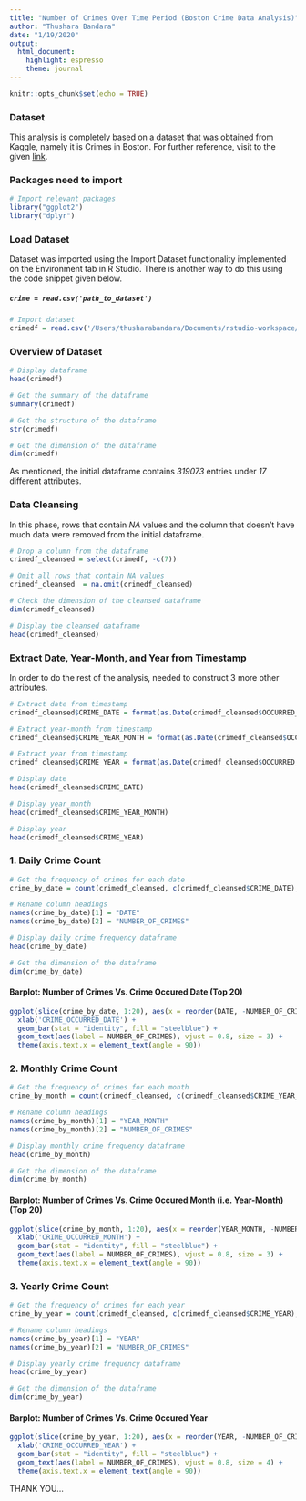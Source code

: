 ```yaml
---
title: "Number of Crimes Over Time Period (Boston Crime Data Analysis)"
author: "Thushara Bandara"
date: "1/19/2020"
output: 
  html_document: 
    highlight: espresso
    theme: journal
---
```


```r
knitr::opts_chunk$set(echo = TRUE)
```

### Dataset

This analysis is completely based on a dataset that was obtained from Kaggle, namely it is Crimes in Boston. For further reference, visit to the given [link](https://www.kaggle.com/AnalyzeBoston/crimes-in-boston).

### Packages need to import

```r
# Import relevant packages
library("ggplot2")
library("dplyr")
```

### Load Dataset

Dataset was imported using the Import Dataset functionality implemented on the Environment tab in R Studio. There is another way to do this using the code snippet given below.

##### ``crime = read.csv('path_to_dataset')``

```r
# Import dataset
crimedf = read.csv('/Users/thusharabandara/Documents/rstudio-workspace/dataset/boston-crime/crime.csv')
```


### Overview of Dataset

```r
# Display dataframe
head(crimedf)

# Get the summary of the dataframe
summary(crimedf)

# Get the structure of the dataframe
str(crimedf)

# Get the dimension of the dataframe
dim(crimedf)
```

As mentioned, the initial dataframe contains *319073* entries under *17* different attributes.

### Data Cleansing

In this phase, rows that contain *NA* values and the column that doesn't have much data were removed from the initial dataframe.

```r
# Drop a column from the dataframe
crimedf_cleansed = select(crimedf, -c(7))

# Omit all rows that contain NA values
crimedf_cleansed  = na.omit(crimedf_cleansed)

# Check the dimension of the cleansed dataframe
dim(crimedf_cleansed)

# Display the cleansed dataframe
head(crimedf_cleansed)
```

### Extract Date, Year-Month, and Year from Timestamp

In order to do the rest of the analysis, needed to construct 3 more other attributes.

```r
# Extract date from timestamp
crimedf_cleansed$CRIME_DATE = format(as.Date(crimedf_cleansed$OCCURRED_ON_DATE), '%Y-%m-%d')

# Extract year-month from timestamp
crimedf_cleansed$CRIME_YEAR_MONTH = format(as.Date(crimedf_cleansed$OCCURRED_ON_DATE), '%Y-%m')

# Extract year from timestamp
crimedf_cleansed$CRIME_YEAR = format(as.Date(crimedf_cleansed$OCCURRED_ON_DATE), '%Y')

# Display date
head(crimedf_cleansed$CRIME_DATE)

# Display year_month
head(crimedf_cleansed$CRIME_YEAR_MONTH)

# Display year
head(crimedf_cleansed$CRIME_YEAR)
```

### 1. Daily Crime Count

```r
# Get the frequency of crimes for each date
crime_by_date = count(crimedf_cleansed, c(crimedf_cleansed$CRIME_DATE), sort = TRUE)

# Rename column headings
names(crime_by_date)[1] = "DATE"
names(crime_by_date)[2] = "NUMBER_OF_CRIMES"

# Display daily crime frequency dataframe
head(crime_by_date)

# Get the dimension of the dataframe
dim(crime_by_date)
```

#### Barplot: Number of Crimes Vs. Crime Occured Date (Top 20)

```r
ggplot(slice(crime_by_date, 1:20), aes(x = reorder(DATE, -NUMBER_OF_CRIMES), y = NUMBER_OF_CRIMES)) +
  xlab('CRIME_OCCURRED_DATE') +
  geom_bar(stat = "identity", fill = "steelblue") +
  geom_text(aes(label = NUMBER_OF_CRIMES), vjust = 0.8, size = 3) +
  theme(axis.text.x = element_text(angle = 90))
```

### 2. Monthly Crime Count

```r
# Get the frequency of crimes for each month
crime_by_month = count(crimedf_cleansed, c(crimedf_cleansed$CRIME_YEAR_MONTH), sort = TRUE)

# Rename column headings
names(crime_by_month)[1] = "YEAR_MONTH"
names(crime_by_month)[2] = "NUMBER_OF_CRIMES"

# Display monthly crime frequency dataframe
head(crime_by_month)

# Get the dimension of the dataframe
dim(crime_by_month)
```

#### Barplot: Number of Crimes Vs. Crime Occured Month (i.e. Year-Month) (Top 20)

```r
ggplot(slice(crime_by_month, 1:20), aes(x = reorder(YEAR_MONTH, -NUMBER_OF_CRIMES), y = NUMBER_OF_CRIMES)) +
  xlab('CRIME_OCCURRED_MONTH') +
  geom_bar(stat = "identity", fill = "steelblue") +
  geom_text(aes(label = NUMBER_OF_CRIMES), vjust = 0.8, size = 3) +
  theme(axis.text.x = element_text(angle = 90))
```

### 3. Yearly Crime Count

```r
# Get the frequency of crimes for each year
crime_by_year = count(crimedf_cleansed, c(crimedf_cleansed$CRIME_YEAR), sort = TRUE)

# Rename column headings
names(crime_by_year)[1] = "YEAR"
names(crime_by_year)[2] = "NUMBER_OF_CRIMES"

# Display yearly crime frequency dataframe
head(crime_by_year)

# Get the dimension of the dataframe
dim(crime_by_year)
```

#### Barplot: Number of Crimes Vs. Crime Occured Year

```r
ggplot(slice(crime_by_year, 1:20), aes(x = reorder(YEAR, -NUMBER_OF_CRIMES), y = NUMBER_OF_CRIMES)) +
  xlab('CRIME_OCCURRED_YEAR') +
  geom_bar(stat = "identity", fill = "steelblue") +
  geom_text(aes(label = NUMBER_OF_CRIMES), vjust = 0.8, size = 4) +
  theme(axis.text.x = element_text(angle = 90))
```

THANK YOU...
